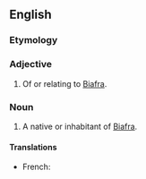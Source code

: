 ==English==

===Etymology===
{{suffix|Biafra|an}}

===Adjective===
{{en-adj}}

# Of or relating to [[Biafra]].

===Noun===
{{en-noun}}

# A native or inhabitant of [[Biafra]].

====Translations====
{{trans-top|a person from Nigeria}}
* French: {{t+|fr|Biafrais|m}}
{{trans-mid}}
{{trans-bottom}}